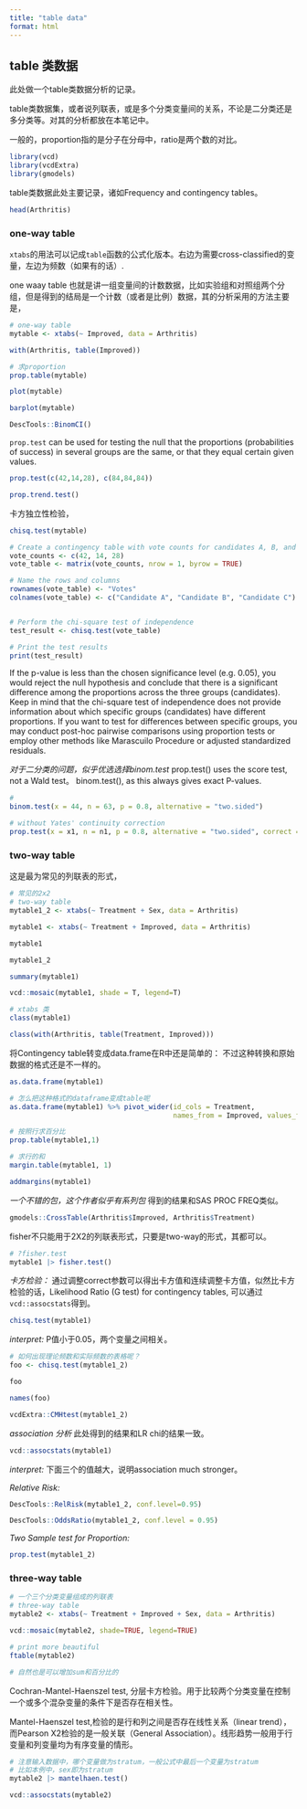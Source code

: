 ```yaml
---
title: "table data"
format: html
---
```


## table 类数据

此处做一个table类数据分析的记录。

table类数据集，或者说列联表，或是多个分类变量间的关系，不论是二分类还是多分类等。对其的分析都放在本笔记中。

一般的，proportion指的是分子在分母中，ratio是两个数的对比。


```r
library(vcd)
library(vcdExtra)
library(gmodels)
```

table类数据此处主要记录，诸如Frequency and contingency tables。

```r
head(Arthritis)
```

### one-way table 

`xtabs`的用法可以记成`table`函数的公式化版本。右边为需要cross-classified的变量，左边为频数（如果有的话）.

one waay table 也就是讲一组变量间的计数数据，比如实验组和对照组两个分组，但是得到的结局是一个计数（或者是比例）数据，其的分析采用的方法主要是，

```r
# one-way table
mytable <- xtabs(~ Improved, data = Arthritis)

with(Arthritis, table(Improved))

# 求proportion
prop.table(mytable)
```

```r
plot(mytable)
```

```r
barplot(mytable)
```

```r
DescTools::BinomCI()
```

`prop.test` can be used for testing the null that the proportions (probabilities of success) in several groups are the same, or that they equal certain given values.
```r
prop.test(c(42,14,28), c(84,84,84))
```


```r
prop.trend.test()
```


卡方独立性检验，
```r
chisq.test(mytable)
```


```r
# Create a contingency table with vote counts for candidates A, B, and C
vote_counts <- c(42, 14, 28)
vote_table <- matrix(vote_counts, nrow = 1, byrow = TRUE)

# Name the rows and columns
rownames(vote_table) <- "Votes"
colnames(vote_table) <- c("Candidate A", "Candidate B", "Candidate C")


# Perform the chi-square test of independence
test_result <- chisq.test(vote_table)

# Print the test results
print(test_result)

```
If the p-value is less than the chosen significance level (e.g. 0.05), you would reject the null hypothesis and conclude that there is a significant difference among the proportions across the three groups (candidates).
Keep in mind that the chi-square test of independence does not provide information about which specific groups (candidates) have different proportions. If you want to test for differences between specific groups, you may conduct post-hoc pairwise comparisons using proportion tests or employ other methods like Marascuilo Procedure or adjusted standardized residuals.


*对于二分类的问题，似乎优选选择binom.test*
prop.test() uses the score test, not a Wald test。
binom.test(), as this always gives exact P-values.
```r
# 
binom.test(x = 44, n = 63, p = 0.8, alternative = "two.sided")

# without Yates' continuity correction
prop.test(x = x1, n = n1, p = 0.8, alternative = "two.sided", correct = FALSE)
```


### two-way table

这是最为常见的列联表的形式，

```r
# 常见的2x2
# two-way table
mytable1_2 <- xtabs(~ Treatment + Sex, data = Arthritis)

mytable1 <- xtabs(~ Treatment + Improved, data = Arthritis)

mytable1

mytable1_2
```

```r
summary(mytable1)

```

```r
vcd::mosaic(mytable1, shade = T, legend=T)
```


```r
# xtabs 类
class(mytable1)

class(with(Arthritis, table(Treatment, Improved)))
```

将Contingency table转变成data.frame在R中还是简单的：
不过这种转换和原始数据的格式还是不一样的。
```r
as.data.frame(mytable1)

# 怎么把这种格式的dataframe变成table呢
as.data.frame(mytable1) %>% pivot_wider(id_cols = Treatment, 
                                        names_from = Improved, values_from = Freq)
```


```r
# 按照行求百分比
prop.table(mytable1,1)

# 求行的和
margin.table(mytable1, 1)
```
```r
addmargins(mytable1)
```

*一个不错的包，这个作者似乎有系列包*
得到的结果和SAS PROC FREQ类似。
```r
gmodels::CrossTable(Arthritis$Improved, Arthritis$Treatment)
```


fisher不只能用于2X2的列联表形式，只要是two-way的形式，其都可以。
```r
# ?fisher.test
mytable1 |> fisher.test()
```


*卡方检验：*
通过调整correct参数可以得出卡方值和连续调整卡方值，似然比卡方检验的话，Likelihood Ratio (G test) for contingency tables,
可以通过`vcd::assocstats`得到。
```r
chisq.test(mytable1)
```
*interpret: *P值小于0.05，两个变量之间相关。


```r
# 如何出现理论频数和实际频数的表格呢？
foo <- chisq.test(mytable1_2)

foo

names(foo)
```

```r
vcdExtra::CMHtest(mytable1_2)
```



*association 分析*
此处得到的结果和LR chi的结果一致。
```r
vcd::assocstats(mytable1)
```
*interpret: *下面三个的值越大，说明association much stronger。


*Relative Risk:*
```r
DescTools::RelRisk(mytable1_2, conf.level=0.95)
```

```r
DescTools::OddsRatio(mytable1_2, conf.level = 0.95)
```

*Two Sample test for Proportion: *
```r
prop.test(mytable1_2)
```



### three-way table 

```r
# 一个三个分类变量组成的列联表
# three-way table
mytable2 <- xtabs(~ Treatment + Improved + Sex, data = Arthritis)
```


```r
vcd::mosaic(mytable2, shade=TRUE, legend=TRUE)
```

```r
# print more beautiful
ftable(mytable2)

# 自然也是可以增加sum和百分比的
```


Cochran-Mantel-Haenszel test, 分层卡方检验。用于比较两个分类变量在控制一个或多个混杂变量的条件下是否存在相关性。

Mantel-Haenszel test,检验的是行和列之间是否存在线性关系（linear trend），而Pearson X2检验的是一般关联（General Association）。线形趋势一般用于行变量和列变量均为有序变量的情形。
```r
# 注意输入数据中，哪个变量做为stratum，一般公式中最后一个变量为stratum
# 比如本例中，sex即为stratum
mytable2 |> mantelhaen.test()
```


```r
vcd::assocstats(mytable2)
```





